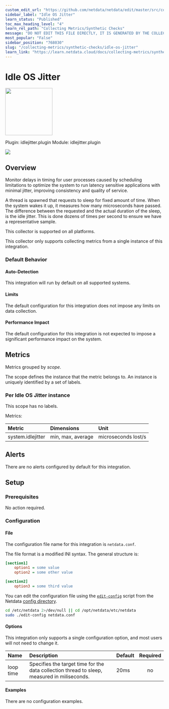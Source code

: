 ```yaml
---
custom_edit_url: "https://github.com/netdata/netdata/edit/master/src/collectors/idlejitter.plugin/metadata.yaml"
sidebar_label: "Idle OS Jitter"
learn_status: "Published"
toc_max_heading_level: "4"
learn_rel_path: "Collecting Metrics/Synthetic Checks"
message: "DO NOT EDIT THIS FILE DIRECTLY, IT IS GENERATED BY THE COLLECTOR'S metadata.yaml FILE"
most_popular: "False"
sidebar_position: "768030"
slug: "/collecting-metrics/synthetic-checks/idle-os-jitter"
learn_link: "https://learn.netdata.cloud/docs/collecting-metrics/synthetic-checks/idle-os-jitter"
---
```



# Idle OS Jitter


<img src="https://netdata.cloud/img/syslog.png" width="150"/>


Plugin: idlejitter.plugin
Module: idlejitter.plugin

<img src="https://img.shields.io/badge/maintained%20by-Netdata-%2300ab44" />

## Overview

Monitor delays in timing for user processes caused by scheduling limitations to optimize the system to run latency sensitive applications with minimal jitter, improving consistency and quality of service.


A thread is spawned that requests to sleep for fixed amount of time. When the system wakes it up, it measures how many microseconds have passed. The difference between the requested and the actual duration of the sleep, is the idle jitter. This is done dozens of times per second to ensure we have a representative sample.


This collector is supported on all platforms.

This collector only supports collecting metrics from a single instance of this integration.


### Default Behavior

#### Auto-Detection

This integration will run by default on all supported systems.

#### Limits

The default configuration for this integration does not impose any limits on data collection.

#### Performance Impact

The default configuration for this integration is not expected to impose a significant performance impact on the system.


## Metrics

Metrics grouped by *scope*.

The scope defines the instance that the metric belongs to. An instance is uniquely identified by a set of labels.



### Per Idle OS Jitter instance



This scope has no labels.

Metrics:

| Metric | Dimensions | Unit |
|:------|:----------|:----|
| system.idlejitter | min, max, average | microseconds lost/s |



## Alerts

There are no alerts configured by default for this integration.


## Setup

### Prerequisites

No action required.

### Configuration

#### File

The configuration file name for this integration is `netdata.conf`.

The file format is a modified INI syntax. The general structure is:

```ini
[section1]
    option1 = some value
    option2 = some other value

[section2]
    option3 = some third value
```
You can edit the configuration file using the [`edit-config`](/docs/netdata-agent/configuration#edit-a-configuration-file-using-edit-config) script from the
Netdata [config directory](/docs/netdata-agent/configuration#the-netdata-config-directory).

```bash
cd /etc/netdata 2>/dev/null || cd /opt/netdata/etc/netdata
sudo ./edit-config netdata.conf
```
#### Options

This integration only supports a single configuration option, and most users will not need to change it.


| Name | Description | Default | Required |
|:----|:-----------|:-------|:--------:|
| loop time | Specifies the target time for the data collection thread to sleep, measured in miliseconds. | 20ms | no |

#### Examples
There are no configuration examples.


